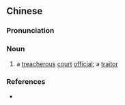 {{also|贼臣}}
==Chinese==
{{zh-forms|s=贼臣}}

===Pronunciation===
{{zh-pron
|m=zéichén
|cat=n
}}

===Noun===
{{zh-noun}}

# {{lb|zh|archaic}} a [[treacherous]] [[court]] [[official]]; a [[traitor]]

===References===
* {{cite-book
|last=
|first=
|authorlink=
|coauthors=
|year=2007
|title=[[w:Hanyu Da Cidian|Hanyu Da Cidian 3.0]]
|language=Mandarin
|publisher=[[w:Commercial Press|Commercial Press]]
|location=[[Hong Kong]]
}}